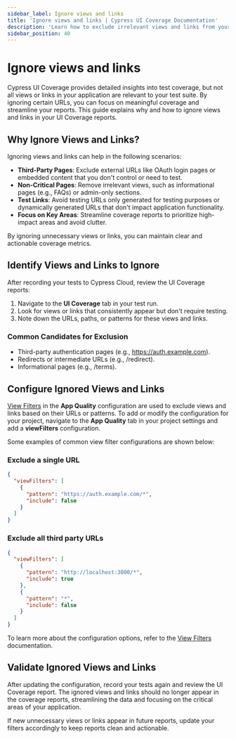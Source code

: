 ```yaml
---
sidebar_label: Ignore views and links
title: 'Ignore views and links | Cypress UI Coverage Documentation'
description: 'Learn how to exclude irrelevant views and links from your UI Coverage reports to focus on meaningful insights.'
sidebar_position: 40
---
```


<ProductHeading product="ui-coverage" />

# Ignore views and links

Cypress UI Coverage provides detailed insights into test coverage, but not all views or links in your application are relevant to your test suite. By ignoring certain URLs, you can focus on meaningful coverage and streamline your reports. This guide explains why and how to ignore views and links in your UI Coverage reports.

## Why Ignore Views and Links?

Ignoring views and links can help in the following scenarios:

- **Third-Party Pages**: Exclude external URLs like OAuth login pages or embedded content that you don't control or need to test.
- **Non-Critical Pages**: Remove irrelevant views, such as informational pages (e.g., FAQs) or admin-only sections.
- **Test Links**: Avoid testing URLs only generated for testing purposes or dynamically generated URLs that don't impact application functionality.
- **Focus on Key Areas**: Streamline coverage reports to prioritize high-impact areas and avoid clutter.

By ignoring unnecessary views or links, you can maintain clear and actionable coverage metrics.

## Identify Views and Links to Ignore

After recording your tests to Cypress Cloud, review the UI Coverage reports:

1. Navigate to the **UI Coverage** tab in your test run.
1. Look for views or links that consistently appear but don't require testing.
1. Note down the URLs, paths, or patterns for these views and links.

### Common Candidates for Exclusion

- Third-party authentication pages (e.g., https://auth.example.com).
- Redirects or intermediate URLs (e.g., /redirect).
- Informational pages (e.g., /terms).

## Configure Ignored Views and Links

[View Filters](/ui-coverage/configuration/viewfilters) in the **App Quality** configuration are used to exclude views and links based on their URLs or patterns. To add or modify the configuration for your project, navigate to the **App Quality** tab in your project settings and add a **viewFilters** configuration.

Some examples of common view filter configurations are shown below:

### Exclude a single URL

```json
{
  "viewFilters": [
    {
      "pattern": "https://auth.example.com/*",
      "include": false
    }
  ]
}
```

### Exclude all third party URLs

```json
{
  "viewFilters": [
    {
      "pattern": "http://localhost:3000/*",
      "include": true
    },
    {
      "pattern": "*",
      "include": false
    }
  ]
}
```

To learn more about the configuration options, refer to the [View Filters](/ui-coverage/configuration/viewfilters) documentation.

## Validate Ignored Views and Links

After updating the configuration, record your tests again and review the UI Coverage report. The ignored views and links should no longer appear in the coverage reports, streamlining the data and focusing on the critical areas of your application.

If new unnecessary views or links appear in future reports, update your filters accordingly to keep reports clean and actionable.
